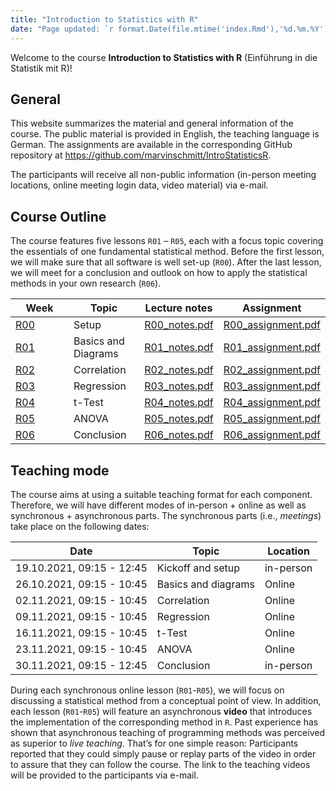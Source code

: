 ```yaml
---
title: "Introduction to Statistics with R"
date: "Page updated: `r format.Date(file.mtime('index.Rmd'),'%d.%m.%Y')`"
---
```

Welcome to the course **Introduction to Statistics with R** (Einführung in die Statistik mit R)!

## General
This website summarizes the material and general information of the course.
The public material is provided in English, the teaching language is German.
The assignments are available in the corresponding GitHub repository at <https://github.com/marvinschmitt/IntroStatisticsR>.

The participants will receive all non-public information (in-person meeting locations, online meeting login data, video material) via e-mail.

## Course Outline
The course features five lessons `R01` -- `R05`, each with a focus topic covering the essentials of one fundamental statistical method. Before the first lesson, we will make sure that all software is well set-up (`R00`). After the last lesson, we will meet for a conclusion and outlook on how to apply the statistical methods in your own research (`R06`).

Week    | Topic     | Lecture notes   |  Assignment
---     | ---       | ---             | --- 
[R00](https://github.com/marvinschmitt/IntroStatisticsR/material/R00_setup)     | Setup     |[R00_notes.pdf](https://github.com/marvinschmitt/IntroStatisticsR/material/R00_setup/R00_notes.pdf) | [R00_assignment.pdf](https://github.com/marvinschmitt/IntroStatisticsR/material/R00_setup/R00_assignment.pdf)
[R01](https://github.com/marvinschmitt/IntroStatisticsR/material/R01_basics-diagrams)     | Basics and Diagrams     |[R01_notes.pdf](https://github.com/marvinschmitt/IntroStatisticsR/material/R01_basics-diagrams/R01_notes.pdf) | [R01_assignment.pdf](https://github.com/marvinschmitt/IntroStatisticsR/material/R01_basics-diagrams/R01_assignment.pdf)
[R02](https://github.com/marvinschmitt/IntroStatisticsR/material/R02_correlation)     | Correlation     |[R02_notes.pdf](https://github.com/marvinschmitt/IntroStatisticsR/material/R02_correlation/R02_notes.pdf) | [R02_assignment.pdf](https://github.com/marvinschmitt/IntroStatisticsR/material/R02_correlation/R02_assignment.pdf)
[R03](https://github.com/marvinschmitt/IntroStatisticsR/material/R03_regression)     | Regression     |[R03_notes.pdf](https://github.com/marvinschmitt/IntroStatisticsR/material/R03_regression/R03_notes.pdf) | [R03_assignment.pdf](https://github.com/marvinschmitt/IntroStatisticsR/material/R03_regression/R03_assignment.pdf)
[R04](https://github.com/marvinschmitt/IntroStatisticsR/material/R04_ttest)     | t-Test     |[R04_notes.pdf](https://github.com/marvinschmitt/IntroStatisticsR/material/R04_ttest/R04_notes.pdf) | [R04_assignment.pdf](https://github.com/marvinschmitt/IntroStatisticsR/material/ttest/R04_assignment.pdf)
[R05](https://github.com/marvinschmitt/IntroStatisticsR/material/R05_anova)     | ANOVA     |[R05_notes.pdf](https://github.com/marvinschmitt/IntroStatisticsR/material/R05_anova/R05_notes.pdf) | [R05_assignment.pdf](https://github.com/marvinschmitt/IntroStatisticsR/material/R05_anova/R05_assignment.pdf)
[R06](https://github.com/marvinschmitt/IntroStatisticsR/material/R05_conclusion)     | Conclusion     |[R06_notes.pdf](https://github.com/marvinschmitt/IntroStatisticsR/material/R06_conclusion/R06_notes.pdf) | [R06_assignment.pdf](https://github.com/marvinschmitt/IntroStatisticsR/material/R06_conclusion/R06_assignment.pdf)


## Teaching mode
The course aims at using a suitable teaching format for each component. Therefore, we will have different modes of in-person + online as well as synchronous + asynchronous parts. The synchronous parts (i.e., _meetings_) take place on the following dates:

Date | Topic | Location
--- | --- | ---
19.10.2021, 09:15 - 12:45 | Kickoff and setup | in-person   
26.10.2021, 09:15 - 10:45 | Basics and diagrams | Online
02.11.2021, 09:15 - 10:45 | Correlation | Online
09.11.2021, 09:15 - 10:45 | Regression | Online
16.11.2021, 09:15 - 10:45 | t-Test | Online
23.11.2021, 09:15 - 10:45 | ANOVA | Online
30.11.2021, 09:15 - 12:45 | Conclusion | in-person

During each synchronous online lesson (`R01`-`R05`), we will focus on discussing a statistical method from a conceptual point of view.
In addition, each lesson (`R01`-`R05`) will feature an asynchronous **video** that introduces the implementation of the corresponding method in `R`. Past experience has shown that asynchronous teaching of programming methods was perceived as superior to _live teaching_. That's for one simple reason: Participants reported that they could simply pause or replay parts of the video in order to assure that they can follow the course. The link to the teaching videos will be provided to the participants via e-mail.
